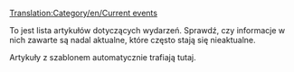 [[Translation:Category/en/Current events]]

To jest lista artykułów dotyczących wydarzeń. Sprawdź, czy informacje w nich zawarte są nadal aktualne, które często stają się nieaktualne.

Artykuły z szablonem {{en/S|bieżące/Pl}} automatycznie trafiają tutaj.